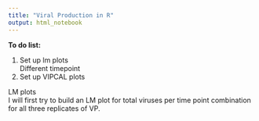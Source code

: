 ```yaml
---
title: "Viral Production in R"
output: html_notebook
---
```


**To do list:**

1. Set up lm plots\
  Different timepoint\
2. Set up VIPCAL plots



LM plots\
I will first try to build an LM plot for total viruses per time point combination
for all three replicates of VP.\